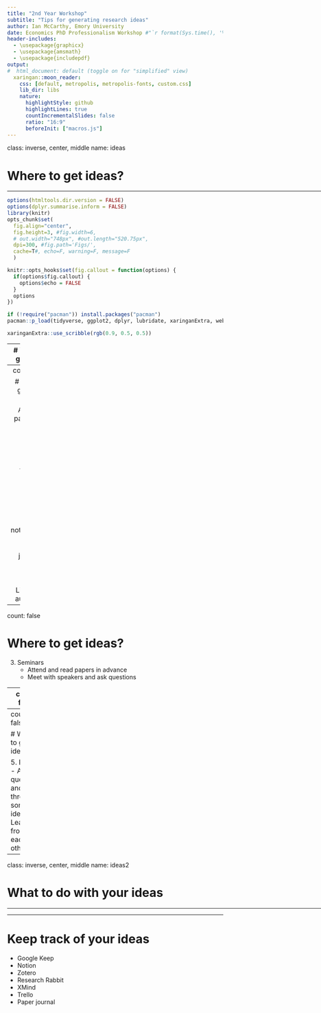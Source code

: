 ```yaml
---
title: "2nd Year Workshop"
subtitle: "Tips for generating research ideas"
author: Ian McCarthy, Emory University
date: Economics PhD Professionalism Workshop #"`r format(Sys.time(), '%d %B %Y')`"
header-includes: 
  - \usepackage{graphicx}
  - \usepackage{amsmath}
  - \usepackage{includepdf}  
output:
#  html_document: default (toggle on for "simplified" view)
  xaringan::moon_reader:
    css: [default, metropolis, metropolis-fonts, custom.css] 
    lib_dir: libs
    nature:
      highlightStyle: github
      highlightLines: true
      countIncrementalSlides: false
      ratio: "16:9"
      beforeInit: ["macros.js"]
---
```

class: inverse, center, middle
name: ideas

# Where to get ideas?

<html><div style='float:left'></div><hr color='#EB811B' size=1px width=1055px></html>


<!-- Adjust some CSS code for font size, maintain R code font size -->
<style type="text/css">
.remark-slide-content {
    font-size: 30px;
    padding: 1em 2em 1em 2em;    
}
.remark-code, .remark-inline-code { 
    font-size: 20px;
}
</style>


<!-- Set R options for how code chunks are displayed and load packages -->
```r
options(htmltools.dir.version = FALSE)
options(dplyr.summarise.inform = FALSE)
library(knitr)
opts_chunk$set(
  fig.align="center",  
  fig.height=3, #fig.width=6,
  # out.width="748px", #out.length="520.75px",
  dpi=300, #fig.path='Figs/',
  cache=T#, echo=F, warning=F, message=F
  )

knitr::opts_hooks$set(fig.callout = function(options) {
  if(options$fig.callout) {
    options$echo = FALSE
  }
  options
})

if (!require("pacman")) install.packages("pacman")
pacman::p_load(tidyverse, ggplot2, dplyr, lubridate, xaringanExtra, webshot)
```

```r
xaringanExtra::use_scribble(rgb(0.9, 0.5, 0.5))
```

---
# Where to get ideas?

1. Read non-academic policy papers/briefs
    - Commonwealth Fund
    - Petersen-KFF
    - Health Affairs or NEJM Opinion Pieces
    - Newspapers


---
count: false

# Where to get ideas?

2. Academic papers and survey articles
    - Read the abstract and skim the rest
    - JEP and JEL are good for survey articles
    - Get TOC notifications from relevant journals
    - NBER working papers
    - Listen with audemic.io


---
count: false

# Where to get ideas?

3. Seminars
    - Attend and read papers in advance
    - Meet with speakers and ask questions



---
count: false

# Where to get ideas?

4. Faculty
    - Be engaged in classes...think about potential research ideas
    - Schedule meetings and come with some questions



---
count: false

# Where to get ideas?

5. Peers
    - Ask questions and throw out some ideas
    - Learn from each other




---
class: inverse, center, middle
name: ideas2

# What to do with your ideas

<html><div style='float:left'></div><hr color='#EB811B' size=1px width=1055px></html>


---
# Keep track of your ideas

- Google Keep
- Notion
- Zotero
- Research Rabbit
- XMind
- Trello
- Paper journal
